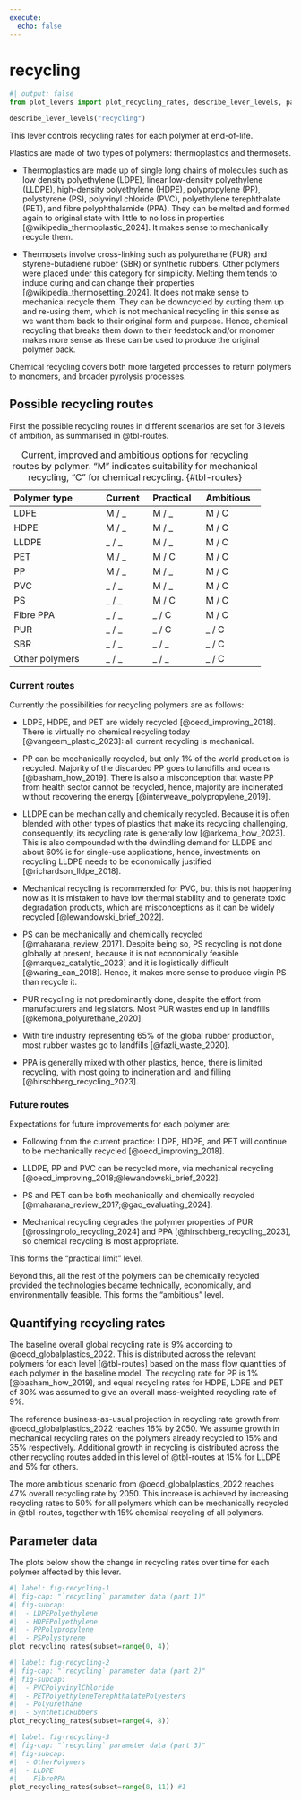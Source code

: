 ```yaml
---
execute:
  echo: false
---
```


# recycling

```python
#| output: false
from plot_levers import plot_recycling_rates, describe_lever_levels, param_units
```

```python
describe_lever_levels("recycling")
```

This lever controls recycling rates for each polymer at end-of-life.

Plastics are made of two types of polymers: thermoplastics and thermosets.

- Thermoplastics are made up of single long chains of molecules such as low density polyethylene (LDPE), linear low-density polyethylene (LLDPE), high-density polyethylene (HDPE), polypropylene (PP), polystyrene (PS), polyvinyl chloride (PVC), polyethylene terephthalate (PET), and fibre polyphthalamide (PPA). They can be melted and formed again to original state with little to no loss in properties [@wikipedia_thermoplastic_2024]. It makes sense to mechanically recycle them.

- Thermosets involve cross-linking such as polyurethane (PUR) and styrene-butadiene rubber (SBR) or synthetic rubbers. Other polymers were placed under this category for simplicity. Melting them tends to induce curing and can change their properties [@wikipedia_thermosetting_2024]. It does not make sense to mechanical recycle them. They can be downcycled by cutting them up and re-using them, which is not mechanical recycling in this sense as we want them back to their original form and purpose. Hence, chemical recycling that breaks them down to their feedstock and/or monomer makes more sense as these can be used to produce the original polymer back.

Chemical recycling covers both more targeted processes to return polymers to monomers, and broader pyrolysis processes.

## Possible recycling routes

First the possible recycling routes in different scenarios are set for 3 levels of ambition, as summarised in @tbl-routes.

  ---------------------------------------------------------------
  Polymer type            Current    Practical     Ambitious
  ----------------------- ---------- ------------- --------------
  LDPE                    M / _      M / _         M / C         
                                                                 
  HDPE                    M / _      M / _         M / C         

  LLDPE                   _ / _      M / _         M / C         

  PET                     M / _      M / C         M / C         
                                                                 
  PP                      M / _      M / _         M / C         
                                                                 
  PVC                     _ / _      M / _         M / C         
                                                                 
  PS                      _ / _      M / C         M / C         
                                                                 
  Fibre PPA               _ / _      _ / C         M / C         

  PUR                     _ / _      _ / C         _ / C         
                                                                 
  SBR                     _ / _      _ / _         _ / C         
                                                                 
  Other polymers          _ / _      _ / _         _ / C         
  ---------------------------------------------------------------
  
: Current, improved and ambitious options for recycling routes by polymer.  "M" indicates suitability for mechanical recycling, "C" for chemical recycling. {#tbl-routes}

### Current routes

Currently the possibilities for recycling polymers are as follows:

-   LDPE, HDPE, and PET are widely recycled [@oecd_improving_2018]. There is virtually no chemical recycling today [@vangeem_plastic_2023]: all current recycling is mechanical.

-   PP can be mechanically recycled, but only 1% of the world production is recycled. Majority of the discarded PP goes to landfills and oceans [@basham_how_2019]. There is also a misconception that waste PP from health sector cannot be recycled, hence, majority are incinerated without recovering the energy [@interweave_polypropylene_2019].

-   LLDPE can be mechanically and chemically recycled. Because it is often blended with other types of plastics that make its recycling challenging, consequently, its recycling rate is generally low [@arkema_how_2023]. This is also compounded with the dwindling demand for LLDPE and about 60% is for single-use applications, hence, investments on recycling LLDPE needs to be economically justified [@richardson_lldpe_2018].

-   Mechanical recycling is recommended for PVC, but this is not happening now as it is mistaken to have low thermal stability and to generate toxic degradation products, which are misconceptions as it can be widely recycled [@lewandowski_brief_2022].

-   PS can be mechanically and chemically recycled [@maharana_review_2017]. Despite being so, PS recycling is not done globally at present, because it is not economically feasible [@marquez_catalytic_2023] and it is logistically difficult [@waring_can_2018]. Hence, it makes more sense to produce virgin PS than recycle it.

-   PUR recycling is not predominantly done, despite the effort from manufacturers and legislators. Most PUR wastes end up in landfills [@kemona_polyurethane_2020].

-   With tire industry representing 65% of the global rubber production, most rubber wastes go to landfills [@fazli_waste_2020].

-   PPA is generally mixed with other plastics, hence, there is limited recycling, with most going to incineration and land filling [@hirschberg_recycling_2023].

### Future routes

Expectations for future improvements for each polymer are:

-   Following from the current practice: LDPE, HDPE, and PET will continue to be mechanically recycled [@oecd_improving_2018].

-   LLDPE, PP and PVC can be recycled more, via mechanical recycling [@oecd_improving_2018;@lewandowski_brief_2022].

-   PS and PET can be both mechanically and chemically recycled [@maharana_review_2017;@gao_evaluating_2024].

-   Mechanical recycling degrades the polymer properties of PUR [@rossingnolo_recycling_2024] and PPA [@hirschberg_recycling_2023], so chemical recycling is most appropriate.

This forms the "practical limit" level. 

Beyond this, all the rest of the polymers can be chemically recycled provided the technologies became technically, economically, and environmentally feasible.  This forms the "ambitious" level.

## Quantifying recycling rates

The baseline overall global recycling rate is 9% according to @oecd_globalplastics_2022.  This is distributed across the relevant polymers for each level [@tbl-routes] based on the mass flow quantities of each polymer in the baseline model.  The recycling rate for PP is 1% [@basham_how_2019], and equal recycling rates for HDPE, LDPE and PET of 30% was assumed to give an overall mass-weighted recycling rate of 9%.

The reference business-as-usual projection in recycling rate growth from @oecd_globalplastics_2022 reaches 16% by 2050.  We assume growth in mechanical recycling rates on the polymers already recycled to 15% and 35% respectively.  Additional growth in recycling is distributed across the other recycling routes added in this level of @tbl-routes at 15% for LLDPE and 5% for others.

The more ambitious scenario from @oecd_globalplastics_2022 reaches 47% overall recycling rate by 2050.  This increase is achieved by increasing recycling rates to 50% for all polymers which can be mechanically recycled in @tbl-routes, together with 15% chemical recycling of all polymers.

## Parameter data

The plots below show the change in recycling rates over time for each polymer affected by this lever.

```python
#| label: fig-recycling-1
#| fig-cap: "`recycling` parameter data (part 1)"
#| fig-subcap:
#|  - LDPEPolyethylene
#|  - HDPEPolyethylene
#|  - PPPolypropylene
#|  - PSPolystyrene
plot_recycling_rates(subset=range(0, 4))
```

```python
#| label: fig-recycling-2
#| fig-cap: "`recycling` parameter data (part 2)"
#| fig-subcap:
#|  - PVCPolyvinylChloride
#|  - PETPolyethyleneTerephthalatePolyesters
#|  - Polyurethane
#|  - SyntheticRubbers
plot_recycling_rates(subset=range(4, 8))
```

```python
#| label: fig-recycling-3
#| fig-cap: "`recycling` parameter data (part 3)"
#| fig-subcap:
#|  - OtherPolymers
#|  - LLDPE
#|  - FibrePPA
plot_recycling_rates(subset=range(8, 11)) #1
```
